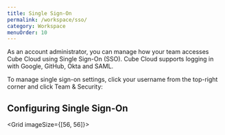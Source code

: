 ```yaml
---
title: Single Sign-On
permalink: /workspace/sso/
category: Workspace
menuOrder: 10
---
```


As an account administrator, you can manage how your team accesses Cube Cloud
using Single Sign-On (SSO). Cube Cloud supports logging in with Google, GitHub,
Okta and SAML.

To manage single sign-on settings, click your username from the top-right corner
and click <Btn>Team & Security</Btn>:

<Screenshot
  alt="Cube Cloud Team Authentication and SSO tab"
  src="https://ucarecdn.com/72248967-9b77-4a7e-970c-162b96861e4a/"
/>

## Configuring Single Sign-On

<Grid imageSize={[56, 56]}>
  <GridItem
    url="okta"
    imageUrl="https://raw.githubusercontent.com/cube-js/cube/master/docs/static/icons/okta.svg"
    title="Okta"
  />
</Grid>

